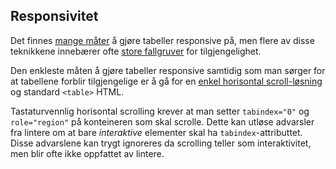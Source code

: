 
## Responsivitet

Det finnes [mange måter](https://css-tricks.com/accessible-simple-responsive-tables/#article-header-id-2) å gjøre tabeller responsive på, men flere av disse teknikkene innebærer ofte [store fallgruver](https://developer.paciellogroup.com/blog/2018/03/short-note-on-what-css-display-properties-do-to-table-semantics/) for tilgjengelighet. 

Den enkleste måten å gjøre tabeller responsive samtidig som man sørger for at tabellene forblir tilgjengelige er å gå for en [enkel horisontal scroll-løsning](http://adrianroselli.com/2017/11/a-responsive-accessible-table.html#ResponsiveScrolling) og standard `<table>` HTML.

<Alertstripe type="info">
    Tastaturvennlig horisontal scrolling krever at man setter <code className="inline">tabindex="0"</code> og <code className="inline">role="region"</code> på konteineren som skal scrolle. Dette kan utløse advarsler fra lintere om at bare <em>interaktive</em> elementer skal ha <code className="inline">tabindex</code>-attributtet. Disse advarslene kan trygt ignoreres da scrolling teller som interaktivitet, men blir ofte ikke oppfattet av lintere.
</Alertstripe>